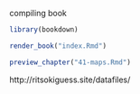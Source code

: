 compiling book

```r
library(bookdown)
```

```r
render_book("index.Rmd")
```


```r
preview_chapter("41-maps.Rmd")
```

http://ritsokiguess.site/datafiles/